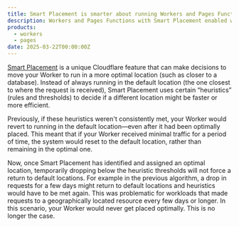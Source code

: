 ```yaml
---
title: Smart Placement is smarter about running Workers and Pages Functions in the best locations
description: Workers and Pages Functions with Smart Placement enabled will not unexpectedly return to default locations if request traffic dips.
products:
  - workers
  - pages
date: 2025-03-22T00:00:00Z
---
```


[Smart Placement](/workers/configuration/smart-placement/) is a unique Cloudflare feature that can make decisions to move your Worker to run in a more optimal location (such as closer to a database). Instead of always running in the default location (the one closest to where the request is received), Smart Placement uses certain “heuristics” (rules and thresholds) to decide if a different location might be faster or more efficient.

Previously, if these heuristics weren't consistently met, your Worker would revert to running in the default location—even after it had been optimally placed. This meant that if your Worker received minimal traffic for a period of time, the system would reset to the default location, rather than remaining in the optimal one.

Now, once Smart Placement has identified and assigned an optimal location, temporarily dropping below the heuristic thresholds will not force a return to default locations. For example in the previous algorithm, a drop in requests for a few days might return to default locations and heuristics would have to be met again. This was problematic for workloads that made requests to a geographically located resource every few days or longer. In this scenario, your Worker would never get placed optimally. This is no longer the case.
